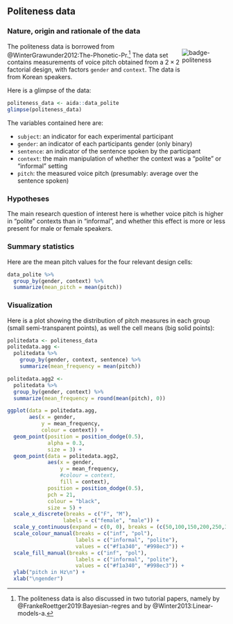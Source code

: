 
## Politeness data {#app-93-data-sets-politeness}

### Nature, origin and rationale of the data

<div style = "float:right; width:20%;">
<img src="visuals/badge-politeness.png" alt="badge-politeness">
</div>

The politeness data is borrowed from @WinterGrawunder2012:The-Phonetic-Pr.^[The politeness data is also discussed in two tutorial papers, namely by @FrankeRoettger2019:Bayesian-regres and by @Winter2013:Linear-models-a.]
The data set contains measurements of voice pitch obtained from a $2 \times 2$ factorial design, with factors `gender` and `context`. 
The data is from Korean speakers.

Here is a glimpse of the data:

```r
politeness_data <- aida::data_polite
glimpse(politeness_data)
```

The variables contained here are:

- `subject`: an indicator for each experimental participant
- `gender`: an indicator of each participants gender (only binary)
- `sentence`: an indicator of the sentence spoken by the participant
- `context`: the main manipulation of whether the context was a "polite" or "informal" setting
- `pitch`: the measured voice pitch (presumably: average over the sentence spoken)

### Hypotheses

The main research question of interest here is whether voice pitch is higher in "polite" contexts than in "informal", and whether this effect is more or less present for male or female speakers.

### Summary statistics

Here are the mean pitch values for the four relevant design cells:

```r
data_polite %>% 
  group_by(gender, context) %>% 
  summarize(mean_pitch = mean(pitch))
```


### Visualization

Here is a plot showing the distribution of pitch measures in each group (small semi-transparent points), as well the cell means (big solid points):

```r
politedata <- politeness_data 
politedata.agg <- 
  politedata %>% 
    group_by(gender, context, sentence) %>% 
    summarize(mean_frequency = mean(pitch))

politedata.agg2 <- 
  politedata %>%
  group_by(gender, context) %>% 
  summarize(mean_frequency = round(mean(pitch), 0))

ggplot(data = politedata.agg, 
       aes(x = gender, 
           y = mean_frequency, 
           colour = context)) + 
  geom_point(position = position_dodge(0.5), 
             alpha = 0.3, 
             size = 3) +
  geom_point(data = politedata.agg2, 
             aes(x = gender, 
                 y = mean_frequency, 
                 #colour = context,
                 fill = context),
             position = position_dodge(0.5), 
             pch = 21, 
             colour = "black",
             size = 5) +
  scale_x_discrete(breaks = c("F", "M"),
                  labels = c("female", "male")) +
  scale_y_continuous(expand = c(0, 0), breaks = (c(50,100,150,200,250,300)), limits = c(50,300)) +
  scale_colour_manual(breaks = c("inf", "pol"),
                      labels = c("informal", "polite"),
                      values = c("#f1a340", "#998ec3")) +
  scale_fill_manual(breaks = c("inf", "pol"),
                      labels = c("informal", "polite"),
                      values = c("#f1a340", "#998ec3")) +
  ylab("pitch in Hz\n") +
  xlab("\ngender")
```

<!-- ### Analysis

```r
# make predictors 'factors' so we can change contrast coding
data_polite <- aida::data_polite %>% 
  mutate(
    gender = factor(gender, levels = c('M', 'F')),
    context = factor(context, levels = c('pol', 'inf'))
  )
# apply 'sum' contrasts
contrasts(data_polite$context) <- contr.sum(2)
colnames(contrasts(data_polite$context)) <- ":polite"
contrasts(data_polite$gender) <- contr.sum(2)
colnames(contrasts(data_polite$gender)) <- ":male"

fit_brms_politeness_sum <- brm(
  pitch ~ gender * context,
  data_polite,
  iter = 4000
)
```


```r
summary(fit_brms_politeness_sum)$fixed[, c("l-95% CI", "Estimate" ,"u-95% CI")]
```

Intercept is the grand mean:

```r
grand_mean <- politeness_data %>% pull(pitch) %>% mean()
grand_mean
```

Slope "gender1" gives the deviation of the average pitch for category "female" from the grand mean, so that it intuitively encodes what is often called the "**main effect** of gender" (given that the deviation from the grand mean of the "male" category is just -1 times that for "female":

```r
mean_female <- politeness_data %>% filter(gender == "F") %>% pull(pitch) %>% mean()
main_eff_gender <- mean_female - grand_mean
main_eff_gender
```

Slope "context1" gives the deviation of the average pitch for category "polite" from the grand mean, so that it intuitively captures the "main effect of context":

```r
mean_informal <- politeness_data %>% filter(context == "inf") %>% pull(pitch) %>% mean()
main_eff_context <- mean_informal - grand_mean
main_eff_context
```

The interaction term "gender1:context1" specifies how much the mean of the design cell "female-polite" deviates from the predictions based on only main effects:

```r
mean_informal_female <- politeness_data %>% 
  filter(context == "inf", gender == "F") %>% 
  pull(pitch) %>% mean()
mean_informal_female -(grand_mean + main_eff_gender + main_eff_context)
```

### ANOVA

```r
aov(pitch ~ gender * context, politeness_data) %>% summary()
```
-->

